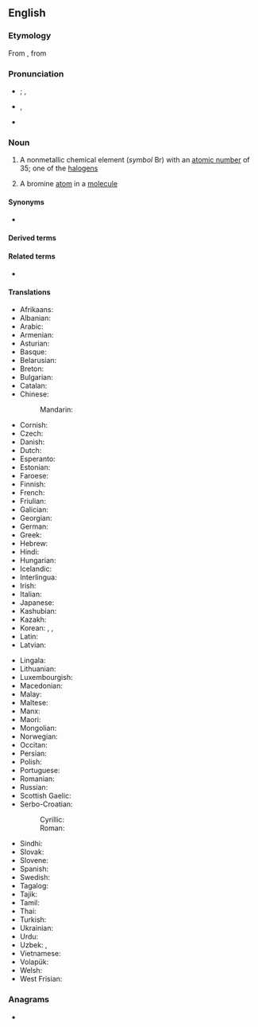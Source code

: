 {{also|brominé}}
==English==
{{elements|en|Br|selenium|Se|krypton|Kr}}
{{wikipedia}}

===Etymology===
From {{der|en|fr|brome}}, from {{der|en|grc|βρῶμος||stink|sc=polytonic}}

===Pronunciation===
* {{a|UK}} {{enPR|brō'mĭn}} {{IPA|en|/ˈbɹəʊmɪn/}}; {{enPR|brō'mīn}}, {{IPA|en|/ˈbɹəʊmaɪn/}}
* {{a|US}} {{enPR|brō'mēn}}, {{IPA|en|/ˈbɹoʊmin/}}
* {{hyphenation|en|bro|mine}}

===Noun===
{{en-noun|~}}

# {{senseid|en|Q879}}{{lb|en|uncountable}} A nonmetallic chemical element (''symbol'' Br) with an [[atomic number]] of 35; one of the [[halogen]]s
# {{lb|en|countable}} A bromine [[atom]] in a [[molecule]]

====Synonyms====
* {{l|en|muride}}

====Derived terms====
{{der4|en|[[brom-]], [[bromo-]]|bromal|bromane|bromate|bromic|bromide|brominate|brominated|bromination|bromine chloride|bromine monofluoride|bromine monoxide|bromine pentafluoride|bromine trifluoride|brominism|[[bromise]], [[bromize]]|bromism|bromite|<!--listed as a derivative of "bromo-"-->[[bromoform]]}}

====Related terms====
* {{l|en|brome}}

====Translations====
{{trans-top|id=Q879|nonmetallic chemical element}}
* Afrikaans: {{t+|af|broom}}
* Albanian: {{t+|sq|brom|m}}
* Arabic: {{t|ar|بُرُوم|m}}
* Armenian: {{t+|hy|բրոմ}}
* Asturian: {{t|ast|bromu|m}}
* Basque: {{t|eu|bromoa}}
* Belarusian: {{t|be|бром|m}}
* Breton: {{t|br|brom|m}}
* Bulgarian: {{t|bg|бром|m}}
* Catalan: {{t+|ca|brom|m}}
* Chinese:
*: Mandarin: {{t+|cmn|溴|tr=xiù}}
* Cornish: {{t|kw|bromyn|?}}
* Czech: {{t+|cs|brom|m}}
* Danish: {{t+|da|brom|n}}
* Dutch: {{t+|nl|broom|n}}
* Esperanto: {{t+|eo|bromo}}
* Estonian: {{t+|et|broom}}
* Faroese: {{t|fo|brom|?}}
* Finnish: {{t+|fi|bromi}}
* French: {{t+|fr|brome|m}}
* Friulian: {{t|fur|brom|?}}
* Galician: {{t+|gl|bromo|m}}
* Georgian: {{t|ka|ბრომი}}
* German: {{t+|de|Brom|n}}
* Greek: {{t+|el|βρόμιο|n}}
* Hebrew: {{t+|he|ברום|m|tr=brom}}
* Hindi: {{t|hi|दुराघ्री|?}}
* Hungarian: {{t+|hu|bróm}}
* Icelandic: {{t+|is|bróm|n}}
* Interlingua: {{t|ia|bromo}}
* Irish: {{t+|ga|bróimín|m}}
* Italian: {{t+|it|bromo|m}}
* Japanese: {{t+|ja|臭素|tr=しゅうそ, shūso}}
* Kashubian: {{t|csb|bróm}}
* Kazakh: {{t|kk|бром}}
* Korean: {{t+|ko|브롬}}, {{t+|ko|취소|tr=臭素, chwiso}}, {{t|ko|브로민}}
* Latin: {{t+|la|brōmium|n}}
* Latvian: {{t|lv|broms|m}}
{{trans-mid}}
* Lingala: {{t|ln|bomo|c9a|c10a}}
* Lithuanian: {{t+|lt|bromas|m}}
* Luxembourgish: {{t|lb|Brom|?}}
* Macedonian: {{t|mk|бром|m}}
* Malay: {{t|ms|bromin}}
* Maltese: {{t|mt|bromu|?}}
* Manx: {{t|gv|bromeen|?}}
* Maori: {{t|mi|pūkane}}
* Mongolian: {{t+|mn|бром}}
* Norwegian: {{t+|no|brom|n}}
* Occitan: {{t|oc|bròme|m}}
* Persian: {{t+|fa|برم|tr=borom}}
* Polish: {{t+|pl|brom|m}}
* Portuguese: {{t+|pt|bromo|m}}
* Romanian: {{t+|ro|brom|n}}
* Russian: {{t+|ru|бром|m}}
* Scottish Gaelic: {{t|gd|bròimin|m}}
* Serbo-Croatian:
*: Cyrillic: {{t|sh|бро̏м|m}}
*: Roman: {{t+|sh|brȍm|m}}
* Sindhi: {{t+|sd|ڳاڙهرو|m}}
* Slovak: {{t+|sk|bróm|m}}
* Slovene: {{t+|sl|brom|m}}
* Spanish: {{t+|es|bromo|m}}
* Swedish: {{t+|sv|brom|n}}
* Tagalog: {{t|tl|bromo}}
* Tajik: {{t|tg|бром}}
* Tamil: {{t|ta|நெடியம்}}
* Thai: {{t+|th|โบรมีน}}
* Turkish: {{t+|tr|brom}}
* Ukrainian: {{t+|uk|бром|m}}
* Urdu: {{t|ur|دراگھری‎|tr=durāghrī}}
* Uzbek: {{t+|uz|бром}}, {{t+|uz|brom}}
* Vietnamese: {{t|vi|brom}}
* Volapük: {{t+|vo|bromin}}
* Welsh: {{t+|cy|bromin|m}}
* West Frisian: {{t|fy|broom|?}}
{{trans-bottom}}

===Anagrams===
* {{anagrams|en|a=beimnor|Berinmo}}